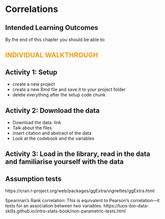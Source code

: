 # Correlations {#sec-cor}

## Intended Learning Outcomes {.unnumbered}

By the end of this chapter you should be able to:


## [Individual Walkthrough]{style="color: #F39C12; text-transform: uppercase;"} {.unnumbered}

## Activity 1: Setup

* create a new project
* create a new Rmd file and save it to your project folder
* delete everything after the setup code chunk 



## Activity 2: Download the data

* Download the data: link
* Talk about the files
* insert citation and abstract of the data
* Look at the codebook and the variables


## Activity 3: Load in the library, read in the data and familiarise yourself with the data


## Assumption tests

https://cran.r-project.org/web/packages/ggExtra/vignettes/ggExtra.html


Spearman’s Rank correlation: This is equivalent to Pearson’s correlation—it tests for an association between two variables.
https://tuos-bio-data-skills.github.io/intro-stats-book/non-parametric-tests.html
